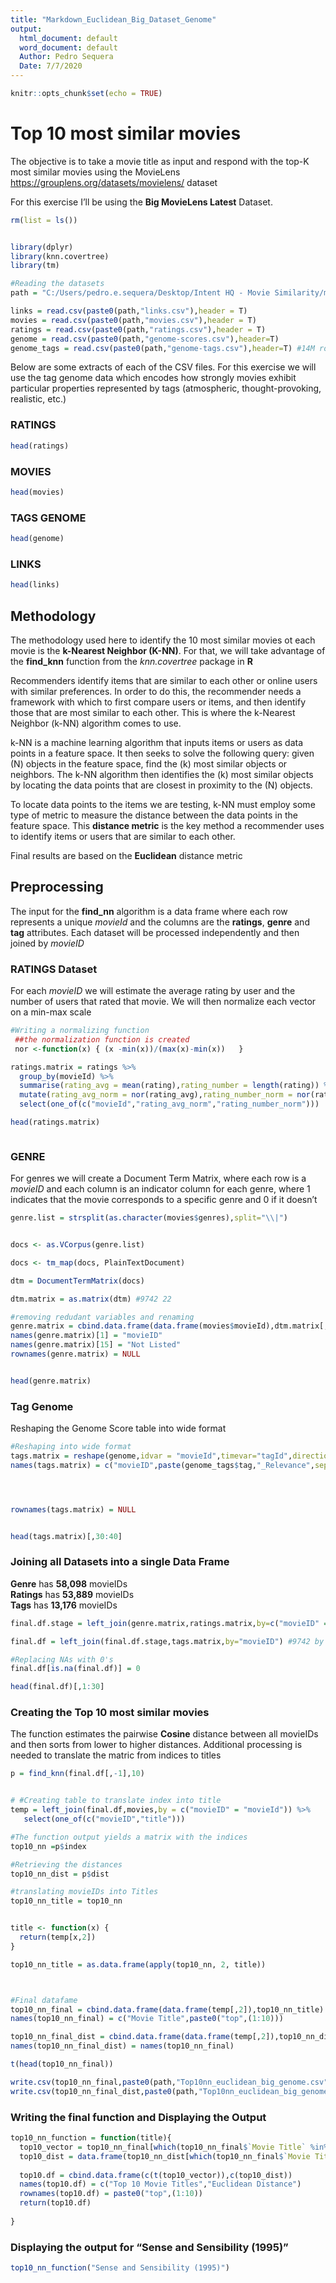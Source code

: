 ```yaml
---
title: "Markdown_Euclidean_Big_Dataset_Genome"
output:
  html_document: default
  word_document: default
  Author: Pedro Sequera
  Date: 7/7/2020
---
```


```r
knitr::opts_chunk$set(echo = TRUE)
```

# Top 10 most similar movies

The objective is to take a movie title as input and respond with the top-K most similar movies using the MovieLens <https://grouplens.org/datasets/movielens/> dataset

For this exercise I'll be using the **Big MovieLens Latest** Dataset. 




```r
rm(list = ls())


library(dplyr)
library(knn.covertree)
library(tm)

#Reading the datasets
path = "C:/Users/pedro.e.sequera/Desktop/Intent HQ - Movie Similarity/ml-latest/"

links = read.csv(paste0(path,"links.csv"),header = T)
movies = read.csv(paste0(path,"movies.csv"),header = T)
ratings = read.csv(paste0(path,"ratings.csv"),header = T)
genome = read.csv(paste0(path,"genome-scores.csv"),header=T)
genome_tags = read.csv(paste0(path,"genome-tags.csv"),header=T) #14M rows


```


Below are some extracts of each of the CSV files. For this exercise we will use the tag genome data which encodes how strongly movies exhibit particular properties represented by tags (atmospheric, thought-provoking, realistic, etc.)

### RATINGS
```r
head(ratings)
```

### MOVIES
```r
head(movies)
```

### TAGS GENOME
```r
head(genome)
```

### LINKS
```r
head(links)
```

## Methodology 

The methodology used here to identify the 10 most similar movies ot each movie is the **k-Nearest Neighbor (K-NN)**. For that, we will take advantage of the **find_knn** function from the *knn.covertree* package in **R** 

Recommenders identify items that are similar to each other or online users with similar preferences. In order to do this, the recommender needs a framework with which to first compare users or items, and then identify those that are most similar to each other. This is where the k-Nearest Neighbor (k-NN) algorithm comes to use.

k-NN is a machine learning algorithm that inputs items or users as data points in a feature space. It then seeks to solve the following query: given (N) objects in the feature space, find the (k) most similar objects or neighbors. The k-NN algorithm then identifies the (k) most similar objects by locating the data points that are closest in proximity to the (N) objects.

To locate data points to the items we are testing, k-NN must employ some type of metric to measure the distance between the data points in the feature space. This **distance metric** is the key method a recommender uses to identify items or users that are similar to each other. 

Final results are based on the **Euclidean** distance metric

## Preprocessing
The input for the **find_nn** algorithm is a data frame where each row represents a unique *movieId* and the columns are the **ratings**, **genre** and **tag** attributes.
Each dataset will be processed independently and then joined by *movieID*

### RATINGS Dataset
For each *movieID* we will estimate the average rating by user and the number of users that rated that movie. 
We will then normalize each vector on a min-max scale 
```r
#Writing a normalizing function
 ##the normalization function is created
 nor <-function(x) { (x -min(x))/(max(x)-min(x))   }

ratings.matrix = ratings %>%
  group_by(movieId) %>%
  summarise(rating_avg = mean(rating),rating_number = length(rating)) %>%
  mutate(rating_avg_norm = nor(rating_avg),rating_number_norm = nor(rating_number)) %>%
  select(one_of(c("movieId","rating_avg_norm","rating_number_norm")))

head(ratings.matrix)



```


### GENRE 
For genres we will create a Document Term Matrix, where each row is a *movieID* and each column is an indicator column for each genre, where 1 indicates that the movie corresponds to a specific genre and 0 if it doesn't
```r
genre.list = strsplit(as.character(movies$genres),split="\\|")


docs <- as.VCorpus(genre.list)

docs <- tm_map(docs, PlainTextDocument)

dtm = DocumentTermMatrix(docs)

dtm.matrix = as.matrix(dtm) #9742 22

#removing redudant variables and renaming
genre.matrix = cbind.data.frame(data.frame(movies$movieId),dtm.matrix[,-1])
names(genre.matrix)[1] = "movieID"
names(genre.matrix)[15] = "Not Listed"
rownames(genre.matrix) = NULL


head(genre.matrix)

```



### Tag Genome
Reshaping the Genome Score table into wide format
```r

#Reshaping into wide format 
tags.matrix = reshape(genome,idvar = "movieId",timevar="tagId",direction="wide" )
names(tags.matrix) = c("movieID",paste(genome_tags$tag,"_Relevance",sep=""))




rownames(tags.matrix) = NULL


head(tags.matrix)[,30:40]

```


### Joining all Datasets into a single Data Frame

**Genre** has **58,098** movieIDs  
**Ratings** has **53,889** movieIDs  
**Tags** has **13,176** movieIDs

```r
final.df.stage = left_join(genre.matrix,ratings.matrix,by=c("movieID" = "movieId"))

final.df = left_join(final.df.stage,tags.matrix,by="movieID") #9742 by 1766

#Replacing NAs with 0's
final.df[is.na(final.df)] = 0

head(final.df)[,1:30]

```

### Creating the Top 10 most similar movies
The function estimates the pairwise **Cosine** distance between all movieIDs and then sorts from lower to higher distances.
Additional processing is needed to translate the matric from indices to titles

```r
p = find_knn(final.df[,-1],10)


# #Creating table to translate index into title
temp = left_join(final.df,movies,by = c("movieID" = "movieId")) %>%
   select(one_of(c("movieID","title")))

#The function output yields a matrix with the indices 
top10_nn =p$index

#Retrieving the distances
top10_nn_dist = p$dist

#translating movieIDs into Titles
top10_nn_title = top10_nn


title <- function(x) {
  return(temp[x,2])
} 

top10_nn_title = as.data.frame(apply(top10_nn, 2, title))



#Final datafame
top10_nn_final = cbind.data.frame(data.frame(temp[,2]),top10_nn_title)
names(top10_nn_final) = c("Movie Title",paste0("top",(1:10)))

top10_nn_final_dist = cbind.data.frame(data.frame(temp[,2]),top10_nn_dist)
names(top10_nn_final_dist) = names(top10_nn_final)

t(head(top10_nn_final))

```


```r



write.csv(top10_nn_final,paste0(path,"Top10nn_euclidean_big_genome.csv"))
write.csv(top10_nn_final_dist,paste0(path,"Top10nn_euclidean_big_genome_dist.csv"))
```




### Writing the final function and Displaying the Output


```r
top10_nn_function = function(title){
  top10_vector = top10_nn_final[which(top10_nn_final$`Movie Title` %in% title),2:11]
  top10_dist = data.frame(top10_nn_dist[which(top10_nn_final$`Movie Title` %in% title),])
  
  top10.df = cbind.data.frame(c(t(top10_vector)),c(top10_dist))
  names(top10.df) = c("Top 10 Movie Titles","Euclidean Distance")
  rownames(top10.df) = paste0("top",(1:10))
  return(top10.df)
  
}


```


### Displaying the output for "Sense and Sensibility (1995)"

```r

top10_nn_function("Sense and Sensibility (1995)")

```

